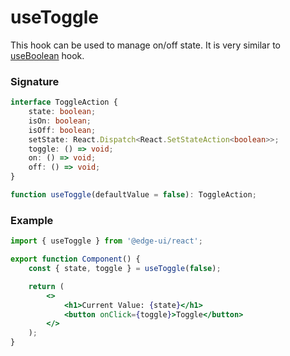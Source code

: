 
<Head>
  <title>useToggle | EdgeUI</title>
</Head>

# useToggle

This hook can be used to manage on/off state. It is very similar to [useBoolean](/docs/hooks/use-boolean) hook.

### Signature

```ts
interface ToggleAction {
    state: boolean;
    isOn: boolean;
    isOff: boolean;
    setState: React.Dispatch<React.SetStateAction<boolean>>;
    toggle: () => void;
    on: () => void;
    off: () => void;
}

function useToggle(defaultValue = false): ToggleAction;
```

### Example

```jsx
import { useToggle } from '@edge-ui/react';

export function Component() {
    const { state, toggle } = useToggle(false);

    return (
        <>
            <h1>Current Value: {state}</h1>
            <button onClick={toggle}>Toggle</button>
        </>
    );
}
```
